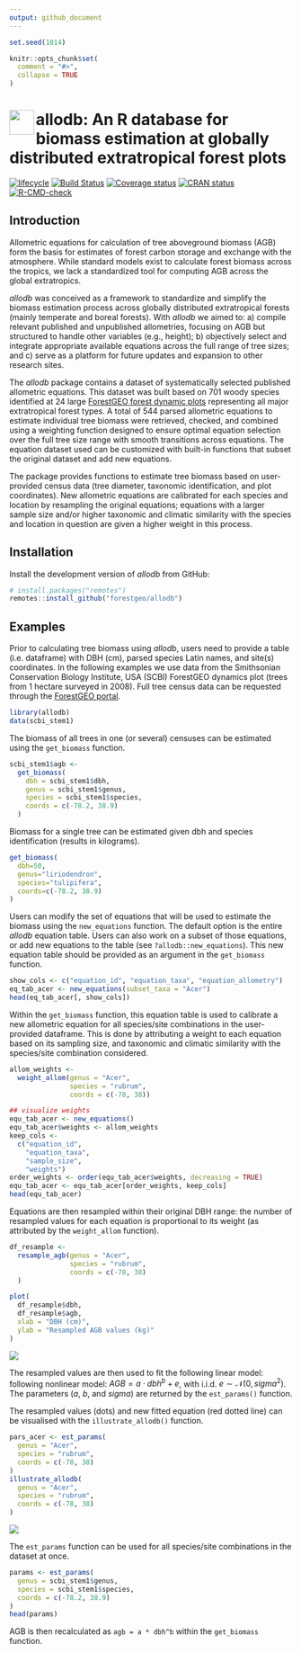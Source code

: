 ```yaml
---
output: github_document
---
```


<!-- README.md is generated from README.Rmd. Please edit that file -->

```r
set.seed(1014)

knitr::opts_chunk$set(
  comment = "#>",
  collapse = TRUE
)
```

# <img src="https://i.imgur.com/39pvr4n.png" align="left" height=44 /> allodb: An R database for biomass estimation at globally distributed extratropical forest plots

<!-- badges: start -->
[![lifecycle](https://img.shields.io/badge/lifecycle-experimental-orange.svg)](https://www.tidyverse.org/lifecycle/#experimental)
[![Build Status](https://travis-ci.org/forestgeo/allodb.svg?branch=master)](https://travis-ci.org/forestgeo/allodb)
[![Coverage status](https://coveralls.io/repos/github/forestgeo/allodb/badge.svg)](https://coveralls.io/r/forestgeo/allodb?branch=master)
[![CRAN status](https://www.r-pkg.org/badges/version/allodb)](https://cran.r-project.org/pkg=allodb)
[![R-CMD-check](https://github.com/forestgeo/allodb/workflows/R-CMD-check/badge.svg)](https://github.com/forestgeo/allodb/actions)
<!-- badges: end -->

## Introduction

Allometric equations for calculation of tree aboveground biomass (AGB) form the basis for estimates of forest carbon storage and exchange with the atmosphere. While standard models exist to calculate forest biomass across the tropics, we lack a standardized tool for computing AGB across the global extratropics.

_allodb_ was conceived as a framework to standardize and simplify the biomass estimation process across globally distributed extratropical forests (mainly temperate and boreal forests). 
With _allodb_ we aimed to: a) compile relevant published and unpublished allometries, focusing on AGB but structured to handle other variables (e.g., height); b) objectively select and integrate appropriate available equations across the full range  of tree sizes; and c) serve as a platform for future updates and expansion to other research sites.

The _allodb_ package contains a dataset of systematically selected published allometric equations. This dataset was built based on 701 woody species identified at 24 large [ForestGEO forest dynamic plots](https://forestgeo.si.edu/) representing all major extratropical forest types. A total of 544 parsed allometric equations to estimate individual tree biomass were retrieved, checked, and combined using a weighting function designed to ensure optimal equation selection over the full tree size range with smooth transitions across equations. The equation dataset used can be customized with built-in functions that subset the original dataset and add new equations.

The package provides functions to estimate tree biomass based on user-provided census data (tree diameter, taxonomic identification, and plot coordinates). New allometric equations are calibrated for each species and location by resampling the original equations; equations with a larger sample size and/or higher taxonomic and climatic similarity with the species and location in question are given a higher weight in this process. 

## Installation

Install the development version of _allodb_ from GitHub:

```R
# install.packages("remotes")
remotes::install_github("forestgeo/allodb")
```

## Examples

Prior to calculating tree biomass using _allodb_, users need to provide a table (i.e. dataframe) with DBH (cm), parsed species Latin names, and site(s) coordinates. In the following examples we use data from the Smithsonian Conservation Biology Institute, USA (SCBI) ForestGEO dynamics plot (trees from 1 hectare surveyed in 2008). Full tree census data can be requested through the [ForestGEO portal](https://forestgeo.si.edu/explore-data).

```r
library(allodb)
data(scbi_stem1)
``` 

The biomass of all trees in one (or several) censuses can be estimated using the `get_biomass` function. 

```r
scbi_stem1$agb <-
  get_biomass(
    dbh = scbi_stem1$dbh,
    genus = scbi_stem1$genus,
    species = scbi_stem1$species,
    coords = c(-78.2, 38.9)
  )
```

Biomass for a single tree can be estimated given dbh and species identification (results in kilograms).

```r
get_biomass(
  dbh=50, 
  genus="liriodendron", 
  species="tulipifera", 
  coords=c(-78.2, 38.9)
)
```

Users can modify the set of equations that will be used to estimate the biomass using the `new_equations` function. The default option is the entire _allodb_ equation table. Users can also work on a subset of those equations, or add new equations to the table (see `?allodb::new_equations`). This new equation table should be provided as an argument in the `get_biomass` function.  

```r
show_cols <- c("equation_id", "equation_taxa", "equation_allometry")
eq_tab_acer <- new_equations(subset_taxa = "Acer")
head(eq_tab_acer[, show_cols])
```

Within the `get_biomass` function, this equation table is used to calibrate a new allometric equation for all species/site combinations in the user-provided dataframe. This is done by attributing a weight to each equation based on its sampling size, and taxonomic and climatic similarity with the species/site combination considered. 

```r
allom_weights <-
  weight_allom(genus = "Acer",
               species = "rubrum",
               coords = c(-78, 38))

## visualize weights
equ_tab_acer <- new_equations()
equ_tab_acer$weights <- allom_weights
keep_cols <-
  c("equation_id",
    "equation_taxa",
    "sample_size",
    "weights")
order_weights <- order(equ_tab_acer$weights, decreasing = TRUE)
equ_tab_acer <- equ_tab_acer[order_weights, keep_cols]
head(equ_tab_acer)
```

Equations are then resampled within their original DBH range: the number of resampled values for each equation is proportional to its weight (as attributed by the `weight_allom` function). 

```r
df_resample <-
  resample_agb(genus = "Acer",
               species = "rubrum",
               coords = c(-78, 38)
  )

plot(
  df_resample$dbh,
  df_resample$agb,
  xlab = "DBH (cm)",
  ylab = "Resampled AGB values (kg)"
)
```

![](docs/figures/resample-acer-1.png)

The resampled values are then used to fit the following linear model: following nonlinear model: $AGB = a \cdot dbh ^ b + e$, with i.i.d. $e \sim \mathcal{N}(0, sigma^2)$. The parameters (_a_, _b_, and _sigma_) are returned by the `est_params()` function.

The resampled values (dots) and new fitted equation (red dotted line) can be visualised with the `illustrate_allodb()` function. 

```r
pars_acer <- est_params(
  genus = "Acer",
  species = "rubrum",
  coords = c(-78, 38)
)
illustrate_allodb(
  genus = "Acer",
  species = "rubrum",
  coords = c(-78, 38)
)
```

![](docs/figures/est-params-acer-1.png)

The `est_params` function can be used for all species/site combinations in the dataset at once. 

```r
params <- est_params(
  genus = scbi_stem1$genus,
  species = scbi_stem1$species,
  coords = c(-78.2, 38.9)
)
head(params)
```

AGB is then recalculated as `agb = a * dbh^b` within the `get_biomass` function. 



